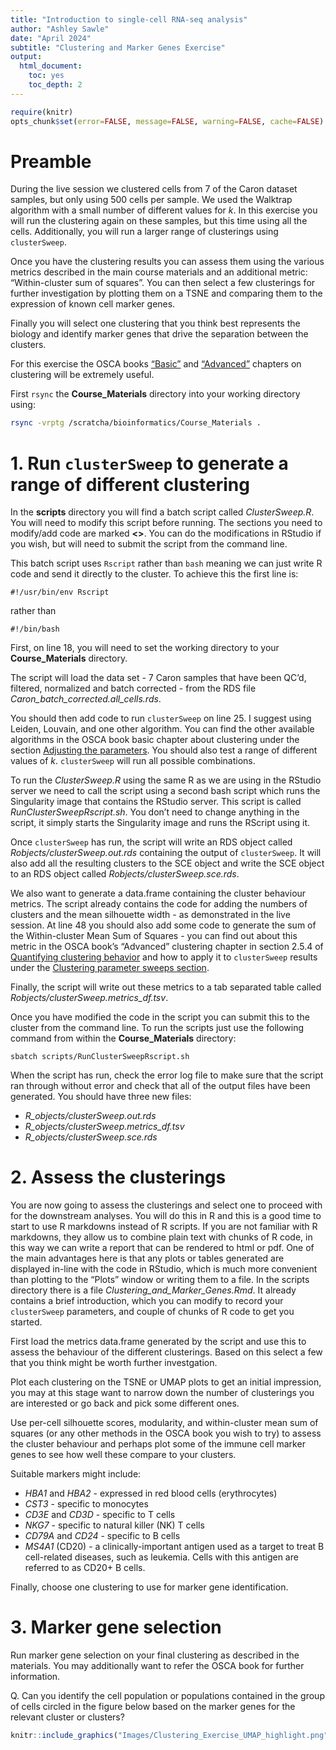 ```yaml
---
title: "Introduction to single-cell RNA-seq analysis"
author: "Ashley Sawle"
date: "April 2024"
subtitle: "Clustering and Marker Genes Exercise"
output:
  html_document:
    toc: yes
    toc_depth: 2
---
```



```r
require(knitr)
opts_chunk$set(error=FALSE, message=FALSE, warning=FALSE, cache=FALSE)
```

# Preamble

During the live session we clustered cells from 7 of the Caron dataset samples,
but only using 500 cells per sample. We used the Walktrap algorithm with a small
number of different values for *k*. In this exercise you will run the clustering
again on these samples, but this time using all the cells. Additionally, you
will run a larger range of clusterings using `clusterSweep`.

Once you have the clustering results you can assess them using the various
metrics described in the main course materials and an additional metric:
"Within-cluster sum of squares". You can then select a few clusterings for
further investigation by plotting them on a TSNE and comparing them to the
expression of known cell marker genes.

Finally you will select one clustering that you think best represents the
biology and identify marker genes that drive the separation between the
clusters.

For this exercise the OSCA books 
["Basic"](http://bioconductor.org/books/release/OSCA.basic/clustering.html#clustering-graph)
and
["Advanced"](http://bioconductor.org/books/3.15/OSCA.advanced/clustering-redux.html)
chapters on clustering will be extremely useful.

First `rsync` the **Course_Materials** directory into your working directory using:

```bash
rsync -vrptg /scratcha/bioinformatics/Course_Materials .
```


# 1. Run `clusterSweep` to generate a range of different clustering

In the **scripts** directory you will find a batch script called
*ClusterSweep.R*. You will need to modify this script before running. The 
sections you need to modify/add code are marked **<<YOUR_CODE_HERE>>**. You can
do the modifications in RStudio if you wish, but will need to submit the script
from the command line.

This batch script uses `Rscript` rather than `bash` meaning we can just write
R code and send it directly to the cluster. To achieve this the first line is:

```
#!/usr/bin/env Rscript
```

rather than

```
#!/bin/bash
```

First, on line 18, you will need to set the working directory to your
**Course_Materials** directory.

The script will load the data set - 7 Caron samples that have been QC'd, 
filtered, normalized and batch corrected - from the RDS file 
*Caron_batch_corrected.all_cells.rds*.

You should then add code to run `clusterSweep` on line 25. I suggest using
Leiden, Louvain, and one other algorithm. You can find the other available
algorithms in the OSCA book basic chapter about clustering under the section
[Adjusting the
parameters](https://bioconductor.org/books/3.18/OSCA.basic/clustering.html#adjusting-the-parameters).
You should also test a range of different values of *k*. `clusterSweep` will run
all possible combinations.

To run the *ClusterSweep.R* using the same R as we are using in the RStudio server
we need to call the script using a second bash script which runs the Singularity
image that contains the RStudio server. This script is called
*RunClusterSweepRscript.sh*. You don't need to change anything in the script, it
simply starts the Singularity image and runs the RScript using it.

Once `clusterSweep` has run, the script will write an RDS object called
*Robjects/clusterSweep.out.rds* containing the output of `clusterSweep`. It will
also add all the resulting clusters to the SCE object and write the SCE object
to an RDS object called *Robjects/clusterSweep.sce.rds*.

We also want to generate a data.frame containing the cluster behaviour metrics.
The script already contains the code for adding the numbers of clusters and the
mean silhouette width - as demonstrated in the live session. At line 48 you
should also add some code to generate the sum of the Within-cluster Mean Sum of
Squares - you can find out about this metric in the OSCA book's "Advanced"
clustering chapter in section 2.5.4 of 
[Quantifying clustering behavior](http://bioconductor.org/books/release/OSCA.advanced/clustering-redux.html#quantifying-clustering-behavior)
and how to apply it to `clusterSweep` results under the [Clustering parameter
sweeps
section](http://bioconductor.org/books/release/OSCA.advanced/clustering-redux.html#clustering-parameter-sweeps).

Finally, the script will write out these metrics to a tab separated table called 
*Robjects/clusterSweep.metrics_df.tsv*.

Once you have modified the code in the script you can submit this to the cluster
from the command line. To run the scripts just use the following command from
within the **Course_Materials** directory:

```
sbatch scripts/RunClusterSweepRscript.sh
```

When the script has run, check the error log file to make sure that the script
ran through without error and check that all of the output files have been 
generated. You should have three new files:

* *R_objects/clusterSweep.out.rds*    
* *R_objects/clusterSweep.metrics_df.tsv*    
* *R_objects/clusterSweep.sce.rds*    

# 2. Assess the clusterings

You are now going to assess the clusterings and select one to proceed with for
the downstream analyses. You will do this in R and this is a good time to start
to use R markdowns instead of R scripts. If you are not familiar with R 
markdowns, they allow us to combine plain text with chunks of R code, in this
way we can write a report that can be rendered to html or pdf. One of the main
advantages here is that any plots or tables generated are displayed in-line with
the code in RStudio, which is much more convenient than plotting to the "Plots"
window or writing them to a file. In the scripts directory there is a file 
*Clustering_and_Marker_Genes.Rmd*. It already contains a brief introduction, 
which you can modify to record your `clusterSweep` parameters, and couple of 
chunks of R code to get you started.

First load the metrics data.frame generated by the script and use this to assess
the behaviour of the different clusterings. Based on this select a few that you
think might be worth further investgation. 

Plot each clustering on the TSNE or UMAP plots to get an initial impression, you
may at this stage want to narrow down the number of clusterings you are
interested or go back and pick some different ones.

Use per-cell silhouette scores, modularity, and within-cluster mean sum of
squares (or any other methods in the OSCA book you wish to try) to assess the
cluster behaviour and perhaps plot some of the immune cell marker genes to see
how well these compare to your clusters.

Suitable markers might include:

- _HBA1_ and _HBA2_ - expressed in red blood cells (erythrocytes)
- _CST3_ - specific to monocytes
- _CD3E_ and _CD3D_ - specific to T cells
- _NKG7_ - specific to natural killer (NK) T cells
- _CD79A_ and _CD24_ - specific to B cells
- _MS4A1_ (CD20) - a clinically-important antigen used as a target to treat B cell-related diseases, such as leukemia. Cells with this antigen are referred to as CD20+ B cells.

Finally, choose one clustering to use for marker gene identification.

# 3. Marker gene selection

Run marker gene selection on your final clustering as described in the materials.
You may additionally want to refer the OSCA book for further information.

Q. Can you identify the cell population or populations contained in the group of
cells circled in the figure below based on the marker genes for the relevant
cluster or clusters?

```r
knitr::include_graphics("Images/Clustering_Exercise_UMAP_highlight.png")
```




